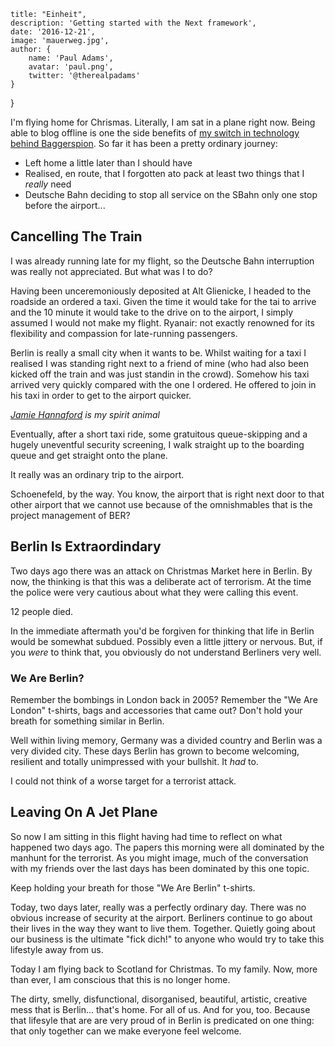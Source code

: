 
    title: "Einheit",
    description: 'Getting started with the Next framework',
    date: '2016-12-21',
    image: 'mauerweg.jpg',
    author: {
        name: 'Paul Adams',
        avatar: 'paul.png',
        twitter: '@therealpadams'
    }
}


I'm flying home for Chrismas. Literally, I am sat in a plane right
now. Being able to blog offline is one the side benefits of [my switch
in technology behind Baggerspion](/2016/12/new-baggerspion/). So far
it has been a pretty ordinary journey:

- Left home a little later than I should have
- Realised, en route, that I forgotten ato pack at least two things
  that I *really* need
- Deutsche Bahn deciding to stop all service on the SBahn only one
  stop before the airport...

## Cancelling The Train

I was already running late for my flight, so the Deutsche Bahn
interruption was really not appreciated. But what was I to do?

Having been unceremoniously deposited at Alt Glienicke, I headed to
the roadside an ordered a taxi. Given the time it would take for the
tai to arrive and the 10 minute it would take to the drive on to the
airport, I simply assumed I would not make my flight. Ryanair: not
exactly renowned for its flexibility and compassion for late-running
passengers.

Berlin is really a small city when it wants to be. Whilst waiting for
a taxi I realised I was standing right next to a friend of mine (who
had also been kicked off the train and was just standin in the
crowd). Somehow his taxi arrived very quickly compared with the one I
ordered. He offered to join in his taxi in order to get to the airport
quicker.

*[Jamie Hannaford](https://twitter.com/jamiehannaford/) is my spirit
 animal*

Eventually, after a short taxi ride, some gratuitous queue-skipping
and a hugely uneventful security screening, I walk straight up to the
boarding queue and get straight onto the plane.

It really was an ordinary trip to the airport.

Schoenefeld, by the way. You know, the airport that is right next door
to that other airport that we cannot use because of the omnishmables
that is the project management of BER?

## Berlin Is Extraordindary

Two days ago there was an attack on Christmas Market here in
Berlin. By now, the thinking is that this was a deliberate act of
terrorism. At the time the police were very cautious about what they
were calling this event.

12 people died.

In the immediate aftermath you'd be forgiven for thinking that life in
Berlin would be somewhat subdued. Possibly even a little jittery or
nervous. But, if you *were* to think that, you obviously do not
understand Berliners very well.

### We Are Berlin?

Remember the bombings in London back in 2005? Remember the "We Are
London" t-shirts, bags and accessories that came out?  Don't hold your
breath for something similar in Berlin.

Well within living memory, Germany was a divided country and Berlin
was a very divided city. These days Berlin has grown to become
welcoming, resilient and totally unimpressed with your bullshit. It
*had* to.

I could not think of a worse target for a terrorist attack.

## Leaving On A Jet Plane

So now I am sitting in this flight having had time to reflect on what
happened two days ago. The papers this morning were all dominated by
the manhunt for the terrorist. As you might image, much of the
conversation with my friends over the last days has been dominated by
this one topic.

Keep holding your breath for those "We Are Berlin" t-shirts.

Today, two days later, really was a perfectly ordinary day. There was
no obvious increase of security at the airport. Berliners continue to
go about their lives in the way they want to live
them. Together. Quietly going about our business is the ultimate "fick
dich!" to anyone who would try to take this lifestyle away from us.

Today I am flying back to Scotland for Christmas. To my family. Now,
more than ever, I am conscious that this is no longer home.

The dirty, smelly, disfunctional, disorganised, beautiful, artistic,
creative mess that is Berlin... that's home. For all of us. And for
you, too. Because that lifesyle that are are very proud of in Berlin
is predicated on one thing: that only together can we make everyone
feel welcome.